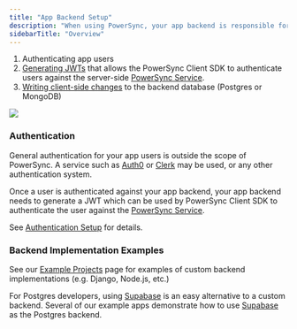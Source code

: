 ```yaml
---
title: "App Backend Setup"
description: "When using PowerSync, your app backend is responsible for the following:"
sidebarTitle: "Overview"
---
```


1. Authenticating app users
2. [Generating JWTs](/usage/installation/authentication-setup) that allows the PowerSync Client SDK to authenticate users against the server-side [PowerSync Service](/architecture/powersync-service).
3. [Writing client-side changes](/usage/installation/app-backend-setup/writing-client-changes) to the backend database (Postgres or MongoDB)

<Frame caption="An overview of how PowerSync interacts with your backend application.">
  <img src="/images/usage-16.avif"/>
</Frame>

### Authentication

General authentication for your app users is outside the scope of PowerSync. A service such as [Auth0](https://auth0.com/) or [Clerk](https://clerk.com/) may be used, or any other authentication system.

Once a user is authenticated against your app backend, your app backend needs to generate a JWT which can be used by PowerSync Client SDK to authenticate the user against the [PowerSync Service](/architecture/powersync-service).

See [Authentication Setup](/usage/installation/authentication-setup) for details.

### Backend Implementation Examples

See our [Example Projects](/resources/demo-apps-example-projects#custom-backend-examples) page for examples of custom backend implementations (e.g. Django, Node.js, etc.)

For Postgres developers, using [Supabase](/integration-guides/supabase-+-powersync) is an easy alternative to a custom backend. Several of our example apps demonstrate how to use [Supabase](https://supabase.com/) as the Postgres backend.
